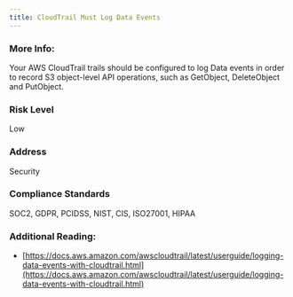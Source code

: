 ```yaml
---
title: CloudTrail Must Log Data Events
---
```


### More Info:

Your AWS CloudTrail trails should be configured to log Data events in order to record S3 object-level API operations, such as GetObject, DeleteObject and PutObject.

### Risk Level

Low

### Address

Security

### Compliance Standards

SOC2, GDPR, PCIDSS, NIST, CIS, ISO27001, HIPAA

### Additional Reading:

- [https://docs.aws.amazon.com/awscloudtrail/latest/userguide/logging-data-events-with-cloudtrail.html](https://docs.aws.amazon.com/awscloudtrail/latest/userguide/logging-data-events-with-cloudtrail.html)
